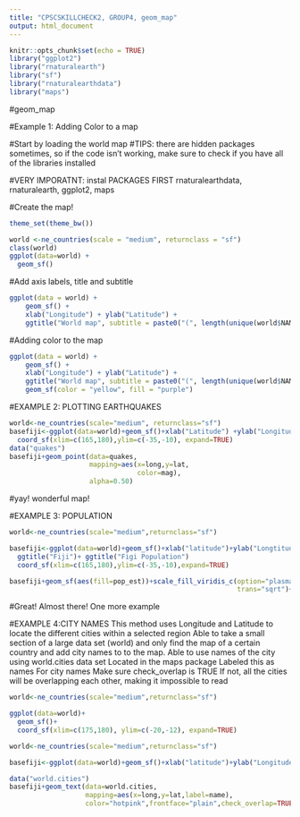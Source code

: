 ```yaml
---
title: "CPSCSKILLCHECK2, GROUP4, geom_map"
output: html_document
---
```


```r
knitr::opts_chunk$set(echo = TRUE)
library("ggplot2")
library("rnaturalearth")
library("sf")
library("rnaturalearthdata")
library("maps")
```

#geom_map

#Example 1: Adding Color to a map

#Start by loading the world map
#TIPS: there are hidden packages sometimes, so if the code isn't working, make sure to check if you have all of the libraries installed

#VERY IMPORATNT: instal PACKAGES FIRST rnaturalearthdata, rnaturalearth, ggplot2, maps

#Create the map!

```r

theme_set(theme_bw())

world <-ne_countries(scale = "medium", returnclass = "sf")
class(world)
ggplot(data=world) +
  geom_sf()
```

#Add axis labels, title and subtitle

```r
ggplot(data = world) +
    geom_sf() +
    xlab("Longitude") + ylab("Latitude") +
    ggtitle("World map", subtitle = paste0("(", length(unique(world$NAME)), " countries)"))
```
#Adding color to the map

```r
ggplot(data = world) +
    geom_sf() +
    xlab("Longitude") + ylab("Latitude") +
    ggtitle("World map", subtitle = paste0("(", length(unique(world$NAME)), " countries)")) +
    geom_sf(color = "yellow", fill = "purple")
```
#EXAMPLE 2: PLOTTING EARTHQUAKES

```r
world<-ne_countries(scale="medium", returnclass="sf")
basefiji<-ggplot(data=world)+geom_sf()+xlab("Latitude") +ylab("Longitude")+
  coord_sf(xlim=c(165,180),ylim=c(-35,-10), expand=TRUE)
data("quakes")
basefiji+geom_point(data=quakes,
                    mapping=aes(x=long,y=lat,
                                color=mag),
                    alpha=0.50)
```
#yay! wonderful map!

#EXAMPLE 3: POPULATION

```r
world<-ne_countries(scale="medium",returnclass="sf")

basefiji<-ggplot(data=world)+geom_sf()+xlab("latitude")+ylab("Longtitude")+
  ggtitle("Fiji")+ ggtitle("Figi Population")
  coord_sf(xlim=c(165,180),ylim=c(-35,-10),expand=TRUE)

basefiji+geom_sf(aes(fill=pop_est))+scale_fill_viridis_c(option="plasma",
                                                         trans="sqrt")+coord_sf(xlim=c(165,180),ylim=c(-35,-10), expand= TRUE)
```
#Great! Almost there! One more example

#EXAMPLE 4:CITY NAMES
This method uses Longitude and Latitude to locate the different cities within a selected region
Able to take a small section of a large data set (world) and only find the map of a certain country and add city names to to the map. 
Able to use names of the city using world.cities data set
Located in the maps package
Labeled this as names
For city names 
Make sure check_overlap is TRUE 
If not, all the cities will be overlapping each other, making it impossible to read

```r

world<-ne_countries(scale="medium",returnclass="sf")

ggplot(data=world)+
  geom_sf()+
  coord_sf(xlim=c(175,180), ylim=c(-20,-12), expand=TRUE)

world<-ne_countries(scale="medium",returnclass="sf")

basefiji<-ggplot(data=world)+geom_sf()+xlab("latitude")+ylab("Longitude")+ggtitle("Figi Cities")+coord_sf(xlim=c(165,180),ylim=c(-35,-10),expand=TRUE)

data("world.cities")
basefiji+geom_text(data=world.cities,
                   mapping=aes(x=long,y=lat,label=name),
                   color="hotpink",frontface="plain",check_overlap=TRUE)
```
